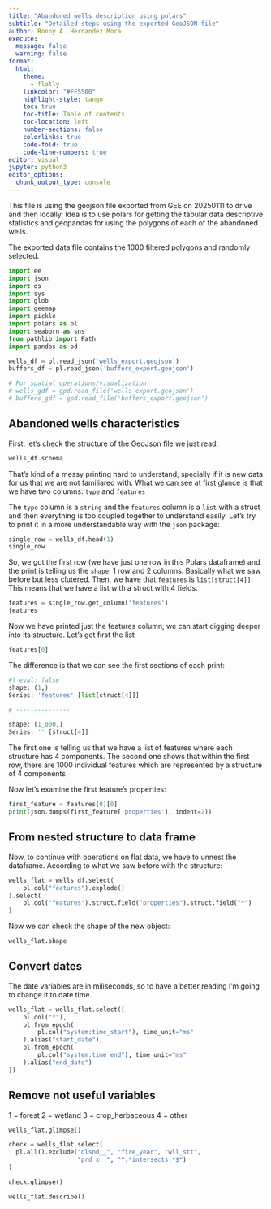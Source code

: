 ```yaml
---
title: "Abandoned wells description using polars"
subtitle: "Detailed steps using the exported GeoJSON file"
author: Ronny A. Hernandez Mora
execute:
  message: false
  warning: false
format: 
  html:
    theme:
      - flatly
    linkcolor: "#FF5500"
    highlight-style: tango
    toc: true
    toc-title: Table of contents
    toc-location: left
    number-sections: false
    colorlinks: true
    code-fold: true
    code-line-numbers: true
editor: visual
jupyter: python3
editor_options: 
  chunk_output_type: console
---
```



This file is using the geojson file exported from GEE on 20250111 to drive
and then locally. Idea is to use polars for getting the tabular data
descriptive statistics and geopandas for using the polygons of each
of the abandoned wells.

The exported data file contains the 1000 filtered polygons and randomly 
selected.


```python
import ee
import json
import os
import sys
import glob
import geemap
import pickle
import polars as pl
import seaborn as sns
from pathlib import Path
import pandas as pd
```

```python
wells_df = pl.read_json('wells_export.geojson')
buffers_df = pl.read_json('buffers_export.geojson')

# For spatial operations/visualization
# wells_gdf = gpd.read_file('wells_export.geojson')
# buffers_gdf = gpd.read_file('buffers_export.geojson')
```

## Abandoned wells characteristics

First, let's check the structure of the GeoJson file we just
read:

```python
wells_df.schema
```

That's kind of a messy printing hard to understand, specially if
it is new data for us that we are not familiared with. What we can
see at first glance is that we have two columns: `type` and `features`

The `type` column is a `string` and the `features` column is a `list`
with a struct and then everything is too coupled together to understand
easily. Let's try to print it in a more understandable way with the `json`
package:

```python
single_row = wells_df.head(1)
single_row
```

So, we got the first row (we have just one row in this Polars dataframe)
and the print is telling us the `shape`: 1 row and 2 columns. Basically
what we saw before but less clutered. Then, we have that `features` is
`list[struct[4]]`. This means that we have a list with a struct with
4 fields.

```python
features = single_row.get_column('features')
features 
```

Now we have printed just the features column, we can start digging
deeper into its structure. Let's get first the list

```python
features[0]
```

The difference is that we can see the first sections of each print:

```python
#| eval: false
shape: (1,)
Series: 'features' [list[struct[4]]]

# ---------------

shape: (1_000,)
Series: '' [struct[4]]
```

The first one is telling us that we have a list of features where each
structure has 4 components. The second one shows that within the first row, 
there are 1000 individual features which are represented by a structure of
4 components.

Now let's examine the first feature's properties:

```python
first_feature = features[0][0]  
print(json.dumps(first_feature['properties'], indent=2))
```

## From nested structure to data frame 

Now, to continue with operations on flat data, we have to
unnest the dataframe. According to what we saw before with
the structure:


```python
wells_flat = wells_df.select(
    pl.col("features").explode()
).select(
    pl.col("features").struct.field("properties").struct.field("*")
)
```

Now we can check the shape of the new object:

```python
wells_flat.shape
```

## Convert dates

The date variables are in miliseconds, so to have a better reading
I'm going to change it to date time.

```python
wells_flat = wells_flat.select([
    pl.col("*"),
    pl.from_epoch(
        pl.col("system:time_start"), time_unit="ms"
    ).alias("start_date"),
    pl.from_epoch(
        pl.col("system:time_end"), time_unit="ms"
    ).alias("end_date")
])
```

## Remove not useful variables

1 = forest
2 = wetland
3 = crop_herbaceous
4 = other

```python
wells_flat.glimpse()
```

```python
check = wells_flat.select(
  pl.all().exclude("olsnd__", "fire_year", "wll_stt",
                   "prd_x__", "^.*intersects.*$")
)

check.glimpse()
```



```python
wells_flat.describe()
```
